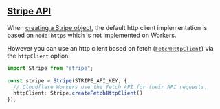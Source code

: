 
## [Stripe API](https://www.npmjs.com/package/stripe)

When [creating a Stripe object](https://docs.stripe.com/js/initializing), the default http client implementation is based on `node:https` which is not implemented on Workers.

However you can use an http client based on fetch ([`FetchHttpClient`](https://github.com/stripe/stripe-node/blob/54d423e5d1118dc35c4b76260889826003e00e9f/src/net/FetchHttpClient.ts)) via the `httpClient` option:

```ts
import Stripe from "stripe";

const stripe = Stripe(STRIPE_API_KEY, {
  // Cloudflare Workers use the Fetch API for their API requests.
  httpClient: Stripe.createFetchHttpClient()
});
```


